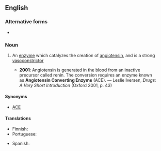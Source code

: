 ==English==

===Alternative forms===
* {{l|en|angiotensin-converting enzyme}}

===Noun===
{{en-noun}}

# {{lb|en|biochemistry}} An [[enzyme]] which catalyzes the creation of [[angiotensin]], and is a strong [[vasoconstrictor]]
#* '''2001''': Angiotensin is generated in the blood from an inactive precursor called renin. The conversion requires an enzyme known as '''Angiotensin Converting Enzyme''' (ACE). — Leslie Iversen, ''Drugs: A Very Short Introduction'' (Oxford 2001, p. 43)

====Synonyms====
* {{gloss|abbreviation}} [[ACE]]

====Translations====
{{trans-top|enzyme}}
* Finnish: {{t|fi|angiotensiinikonvertaasin estäjä}}
* Portuguese: {{t|pt|enzima conversora de angiotensina|f}}
{{trans-mid}}
* Spanish: {{t|es|enzima convertidora de angiotensina|f}}
{{trans-bottom}}